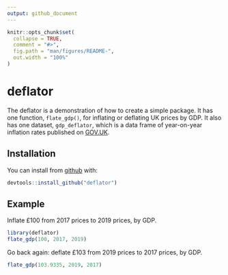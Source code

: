 ```yaml
---
output: github_document
---
```


<!-- README.md is generated from README.Rmd. Please edit that file -->

```r
knitr::opts_chunk$set(
  collapse = TRUE,
  comment = "#>",
  fig.path = "man/figures/README-",
  out.width = "100%"
)
```

# deflator

<!-- badges: start -->
<!-- badges: end -->

The deflator is a demonstration of how to create a simple package.  It has one
function, `flate_gdp()`, for inflating or deflating UK prices by GDP.  It also
has one dataset, `gdp_deflator`, which is a data frame of year-on-year inflation
rates published on
[GOV.UK](https://www.gov.uk/government/statistics/gdp-deflators-at-market-prices-and-money-gdp-march-2019-quarterly-national-accounts).

## Installation

You can install from [github](https://github.com/nacnudus/deflator) with:

```r
devtools::install_github("deflator")
```

## Example

Inflate £100 from 2017 prices to 2019 prices, by GDP.

```r
library(deflator)
flate_gdp(100, 2017, 2019)
```

Go back again: deflate £103 from 2019 prices to 2017 prices, by GDP.

```r
flate_gdp(103.9335, 2019, 2017)
```
